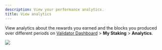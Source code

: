 ```yaml
---
description: View your performance analytics.
title: View analytics
---
```



View analytics about the rewards you earned and the blocks you
produced over different periods on [Validator Dashboard](https://validator.roninchain.com/) >
**My Staking** > **Analytics**.

<img src={analytics} width={1280} />
